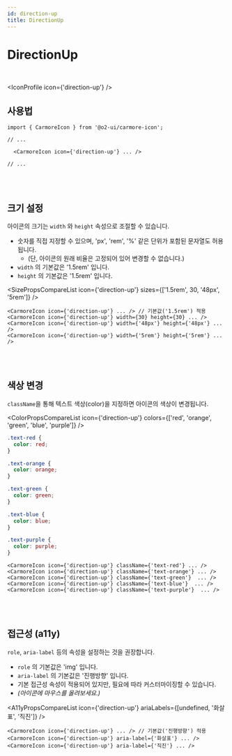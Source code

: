 ```yaml
---
id: direction-up
title: DirectionUp
---
```




# DirectionUp

<br />

<IconProfile icon={'direction-up'} />

## 사용법

```tsx
import { CarmoreIcon } from '@o2-ui/carmore-icon';

// ...

  <CarmoreIcon icon={'direction-up'} ... />

// ...
```

<br />
<br />

## 크기 설정

아이콘의 크기는 `width` 와 `height` 속성으로 조절할 수 있습니다.

- 숫자를 직접 지정할 수 있으며, 'px', 'rem', '%' 같은 단위가 포함된 문자열도 허용됩니다.
  - (단, 아이콘의 원래 비율은 고정되어 있어 변경할 수 없습니다.)
- `width` 의 기본값은 '1.5rem' 입니다.
- `height` 의 기본값은 '1.5rem' 입니다.

<SizePropsCompareList icon={'direction-up'} sizes={['1.5rem', 30, '48px', '5rem']} />

```tsx
<CarmoreIcon icon={'direction-up'} ... /> // 기본값('1.5rem') 적용
<CarmoreIcon icon={'direction-up'} width={30} height={30} ... />
<CarmoreIcon icon={'direction-up'} width={'48px'} height={'48px'} ... />
<CarmoreIcon icon={'direction-up'} width={'5rem'} height={'5rem'} ... />
```

<br />
<br />

## 색상 변경

`className`을 통해 텍스트 색상(color)을 지정하면 아이콘의 색상이 변경됩니다.

<ColorPropsCompareList icon={'direction-up'} colors={['red', 'orange', 'green', 'blue', 'purple']} />

```css
.text-red {
  color: red;
}

.text-orange {
  color: orange;
}

.text-green {
  color: green;
}

.text-blue {
  color: blue;
}

.text-purple {
  color: purple;
}
```

```tsx
<CarmoreIcon icon={'direction-up'} className={'text-red'} ... />
<CarmoreIcon icon={'direction-up'} className={'text-orange'} ... />
<CarmoreIcon icon={'direction-up'} className={'text-green'}  ... />
<CarmoreIcon icon={'direction-up'} className={'text-blue'}  ... />
<CarmoreIcon icon={'direction-up'} className={'text-purple'}  ... />
```

<br />
<br />

## 접근성 (a11y)

`role`, `aria-label` 등의 속성을 설정하는 것을 권장합니다.

- `role` 의 기본값은 'img' 입니다.
- `aria-label` 의 기본값은 '진행방향' 입니다.
- 기본 접근성 속성이 적용되어 있지만, 필요에 따라 커스터마이징할 수 있습니다.
- _(아이콘에 마우스를 올려보세요.)_

<A11yPropsCompareList icon={'direction-up'} ariaLabels={[undefined, '화살표', '직진']} />

```tsx
<CarmoreIcon icon={'direction-up'} ... /> // 기본값('진행방향') 적용
<CarmoreIcon icon={'direction-up'} aria-label={'화살표'} ... />
<CarmoreIcon icon={'direction-up'} aria-label={'직진'} ... />
```
